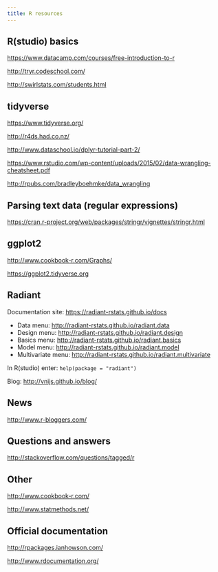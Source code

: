 ```yaml
---
title: R resources
---
```


## R(studio) basics

<https://www.datacamp.com/courses/free-introduction-to-r>

<http://tryr.codeschool.com/>

<http://swirlstats.com/students.html>

## tidyverse

<https://www.tidyverse.org/>

<http://r4ds.had.co.nz/>

<http://www.dataschool.io/dplyr-tutorial-part-2/>

<https://www.rstudio.com/wp-content/uploads/2015/02/data-wrangling-cheatsheet.pdf>

<http://rpubs.com/bradleyboehmke/data_wrangling>

## Parsing text data (regular expressions)

<https://cran.r-project.org/web/packages/stringr/vignettes/stringr.html>

## ggplot2

<http://www.cookbook-r.com/Graphs/>

<https://ggplot2.tidyverse.org>

## Radiant

Documentation site: <https://radiant-rstats.github.io/docs>

* Data menu: <http://radiant-rstats.github.io/radiant.data>
* Design menu: <http://radiant-rstats.github.io/radiant.design>
* Basics menu: <http://radiant-rstats.github.io/radiant.basics>
* Model menu: <http://radiant-rstats.github.io/radiant.model>
* Multivariate menu: <http://radiant-rstats.github.io/radiant.multivariate>

In R(studio) enter: `help(package = "radiant")`

Blog: <http://vnijs.github.io/blog/>

## News

<http://www.r-bloggers.com/>

## Questions and answers

<http://stackoverflow.com/questions/tagged/r>

## Other

<http://www.cookbook-r.com/>

<http://www.statmethods.net/>

## Official documentation

<http://rpackages.ianhowson.com/>

<http://www.rdocumentation.org/>

